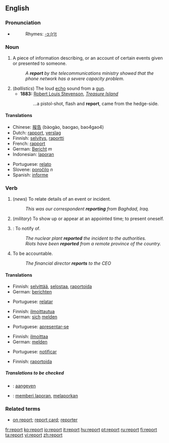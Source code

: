 ==English==

===Pronunciation===
*{{audio|en-us-report.ogg|Audio (US)}}
*:Rhymes: [[Rhymes:English:-ɔː(r)t|-ɔː(r)t]]

===Noun===
{{en-noun}}

# A piece of information describing, or an account of certain events given or presented to someone.
#:''A '''report''' by the telecommunications ministry showed that the phone network has a severe capacity problem.''
# (''ballistics'') The loud [[echo]] sound from a [[gun]].
#*'''1883:''' [[w:Robert Louis Stevenson|Robert Louis Stevenson]], ''[[w:Treasure Island|Treasure Island]]''
#*: ...a pistol-shot, flash and '''report''', came from the hedge-side.

====Translations====
{{trans-top|information describing events}}
*Chinese: [[报告]] (bàogào, baogao, bao4gao4)
*Dutch: [[rapport]], [[verslag]]
*Finnish: [[selvitys]], [[raportti]]
*French: [[rapport]]
*German: [[Bericht]] ''m''
*Indonesian: [[laporan]]
{{trans-mid}}
*Portuguese: [[relato]]
*Slovene: [[poročilo]] ''n''
*Spanish: [[informe]]
{{trans-bottom}}

===Verb===
{{en-verb}}

# {{intransitive}} (''news'') To relate details of an event or incident.
#:''This was our correspondent '''reporting''' from Baghdad, Iraq.''
# {{intransitive}} (''military'') To show up or appear at an appointed time; to present oneself.
# {{transitive}}: To notify of.
#:''The nuclear plant '''reported''' the incident to the authorities.''
#:''Riots have been '''reported''' from a remote province of the country.''
#To be accountable.
#:''The financial director '''reports''' to the CEO''

====Translations====
{{trans-top|to relate event}}
*Finnish: [[selvittää]], [[selostaa]], [[raportoida]]
*German: [[berichten]]
{{trans-mid}}
*Portuguese: [[relatar]]
{{trans-bottom}}

{{trans-top|appear or present oneself}}
*Finnish: [[ilmoittautua]]
*German: [[sich]] [[melden]]
{{trans-mid}}
*Portuguese: [[apresentar-se]]
{{trans-bottom}}

{{trans-top|to notify}}
*Finnish: [[ilmoittaa]]
*German: [[melden]]
{{trans-mid}}
*Portuguese: [[notificar]]
{{trans-bottom}}

{{trans-top|to be accountable}}
*Finnish: [[raportoida]]
{{trans-mid}}
{{trans-bottom}}

=====Translations to be checked=====
{{checktrans}}
{{top}}
*{{ttbc|Dutch}}: [[aangeven]]
*{{ttbc|Indonesian}}: [[memberi laporan]], [[melaporkan]]
{{bottom}}

===Related terms===
*[[on report]]; [[report card]]; [[reporter]]

[[fr:report]]
[[ko:report]]
[[io:report]]
[[it:report]]
[[hu:report]]
[[pt:report]]
[[ru:report]]
[[fi:report]]
[[ta:report]]
[[vi:report]]
[[zh:report]]